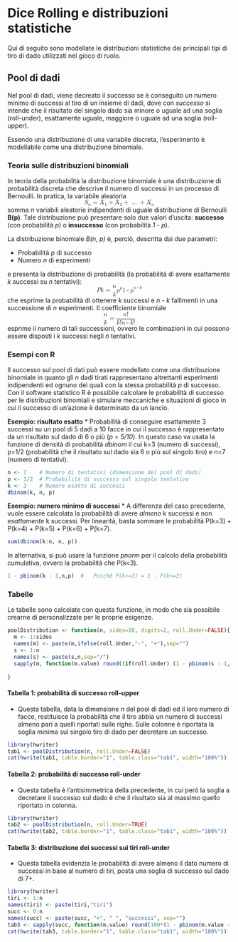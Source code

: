 Dice Rolling e distribuzioni statistiche
=========================================
Qui di seguito sono modellate le distribuzioni statistiche dei principali tipi di tiro di dado utilizzati nel gioco di ruolo.

Pool di dadi
------------
Nel pool di dadi, viene decreato il successo se è conseguito un numero minimo di successi al tiro di un insieme di dadi, dove con _successo_ si intende che il risultato del singolo dado sia minore o uguale ad una soglia (roll-under), esattamente uguale, maggiore o uguale ad una soglia (roll-upper).

Essendo una distribuzione di una variabile discreta, l'esperimento è modellabile come una distribuzione binomiale.

### Teoria sulle distribuzioni binomiali
In teoria della probabilità la distribuzione binomiale è una distribuzione di probabilità discreta che descrive il numero di successi in un processo di Bernoulli. In pratica, la variabile aleatoria
<math display="block" xmlns="http://www.w3.org/1998/Math/MathML">
<mrow>
  <msub>
          <mi>S</mi>
        <mi>n</mi>
  </msub>
  <mo>=</mo>
  <msub>
          <mi>X</mi>
        <mn>1</mn>
  </msub>
  <mo>+</mo>
  <msub>
          <mi>X</mi>
        <mn>2</mn>
  </msub>
  <mo>+</mo>
  <mo>&hellip;</mo>
  <mo>+</mo>
  <msub>
          <mi>X</mi>
        <mi>n</mi>
  </msub>
</mrow>
</math>
somma _n_ variabili aleatorie indipendenti di uguale distribuzione di Bernoulli **B(p)**. Tale distribuzione può presentare solo due valori d'uscita: **successo** (con probabilità _p_) o **insuccesso** (con probabilità _1 - p_).

La distribuzione binomiale _B(n, p)_ è, perciò, descritta dai due parametri:

* Probabilità _p_ di successo
* Numero _n_ di esperimenti

e presenta la distribuzione di probabilità (la probabilità di avere esattamente _k_ successi su _n_ tentativi):
<math display="block">
<mrow>
  <mi>P</mi><mo>&ApplyFunction;</mo>
  <mfenced open="(" close=")" separators=",">
    <mrow>
      <mi>k</mi>
    </mrow>
  </mfenced>
  <mo>=</mo>
  <mfenced open="(" close=")" separators=",">
    <mrow>
      <mfrac linethickness="0">
        <mrow>
          <mi>n</mi>
        </mrow>
        <mrow>
          <mi>k</mi>
        </mrow>
      </mfrac>
    </mrow>
  </mfenced>
  <msup>
          <mi>p</mi>
        <mi>k</mi>
  </msup>
  <msup>
        <mrow>
          <mfenced open="(" close=")" separators=",">
            <mrow>
              <mn>1</mn>
              <mo>-</mo>
              <mi>p</mi>
            </mrow>
          </mfenced>
        </mrow>
      <mrow>
        <mi>n</mi>
        <mo>-</mo>
        <mi>k</mi>
      </mrow>
  </msup>
</mrow>
</math>
che esprime la probabilità di ottenere _k_ successi e _n - k_ fallimenti in una successione di _n_ esperimenti. Il coefficiente binomiale
<math display="block">
<mrow>
  <mfenced open="(" close=")" separators=",">
    <mrow>
      <mfrac linethickness="0">
        <mrow>
          <mi>n</mi>
        </mrow>
        <mrow>
          <mi>k</mi>
        </mrow>
      </mfrac>
    </mrow>
  </mfenced>
  <mo>=</mo>
  <mfrac>
    <mrow>
      <mi>n</mi>
      <mo>!</mo>
    </mrow>
    <mrow>
      <mi>k</mi>
      <mo>!</mo>
      <mfenced open="(" close=")" separators=",">
        <mrow>
          <mi>n</mi>
          <mo>-</mo>
          <mi>k</mi>
        </mrow>
      </mfenced>
      <mo>!</mo>
    </mrow>
  </mfrac>
</mrow>
</math>
esprime il numero di tali successioni, ovvero le combinazioni in cui possono essere disposti i _k_ successi negli _n_ tentativi.

### Esempi con R
Il successo sul pool di dati può essere modellato come una distribuzione binomiale in quanto gli _n_ dadi tirati rappresentano altrettanti esperimenti indipendenti ed ognuno dei quali con la stessa probabilità _p_ di successo.
Con il software statistico R è possibile calcolare le probabilità di successo per le distribuzioni binomiali e simulare meccaniche e situazioni di gioco in cui il successo di un'azione è determinato da un lancio.

**Esempio: risultato esatto**
* Probabilità di conseguire esattamente 3 successi su un pool di 5 dadi a 10 facce in cui il successo è rappresentato da un risultato sul dado di 6 o più (_p = 5/10_).
In questo caso va usata la funzione di densità di probabilità *dbinom* il cui k=3 (numero di successi), p=1/2 (probabilità che il risultato sul dado sia 6 o più sul singolo tiro) e n=7 (numero di tentativi). 
```r
n <- 7    # Numero di tentativi (dimensione del pool di dadi)
p <- 1/2  # Probabilità di successo sul singolo tentativo
k <- 3    # Numero esatto di successi
dbinom(k, n, p)  
```
**Esempio: numero minimo di successi**
* A differenza del caso precedente, vuole essere calcolata la probabilità di avere _almeno_ k successi e non _esattamente_ k successi. Per linearità, basta sommare le probabilità P(k=3) + P(k=4) + P(k=5) + P(k=6) + P(k=7).
```r
sum(dbinom(k:n, n, p))
```
In alternativa, si può usare la funzione _pnorm_ per il calcolo della probabilità cumulativa, ovvero la probabilità che P(k<3).
```r
1 - pbinom(k - 1,n,p)  #   Poiché P(k>=3) = 1 - P(k<=2)
```
### Tabelle
Le tabelle sono calcolate con questa funzione, in modo che sia possibile crearne di personalizzate per le proprie esigenze.
```r
poolDistribution <- function(n, sides=10, digits=2, roll.Under=FALSE){
  m <- 1:sides
  names(m) <- paste(m,ifelse(roll.Under,"-", "+"),sep="")
  s <- 1:n
  names(s) <- paste(s,n,sep="/")
  sapply(m, function(m.value) round((if(roll.Under) (1 - pbinom(s - 1, n, (m.value)/sides))*100 else (1 - pbinom(s - 1, n, (sides - m.value + 1)/sides))*100), digits=digits))    
  
}

```
#### Tabella 1: probabilità di successo roll-upper
* Questa tabella, data la dimensione _n_ del pool di dadi ed il loro numero di facce, restituisce la probabilità che il tiro abbia un numero di successi almeno pari a quelli riportati sulle righe. Sulle colonne è riportata la soglia minima sul singolo tiro di dado per decretare un successo.

```r
library(hwriter)
tab1 <- poolDistribution(n, roll.Under=FALSE)
cat(hwrite(tab1, table.border="1", table.class="tab1", width="100%"))
```
#### Tabella 2: probabilità di successo roll-under
* Questa tabella è l'antisimmetrica della precedente, in cui però la soglia a decretare il successo sul dado è che il risultato sia al massimo quello riportato in colonna.

```r
library(hwriter)
tab2 <- poolDistribution(n, roll.Under=TRUE)
cat(hwrite(tab2, table.border="1", table.class="tab1", width="100%"))
```
#### Tabella 3: distribuzione dei successi sui tiri roll-under
* Questa tabella evidenzia le probabilità di avere almeno il dato numero di successi in base al numero di tiri, posta una soglia di successo sul dado di 7+.
```r
library(hwriter)
tiri <- 1:n
names(tiri) <- paste(tiri,"tiri")
succ <- 0:n
names(succ) <- paste(succ, "+", " ", "successi", sep="")
tab3 <- sapply(succ, function(m.value) round(100*(1 - pbinom(m.value - 1, tiri, 4/10)), digits=2))
cat(hwrite(tab3, table.border="1", table.class="tab1", width="100%"))
```